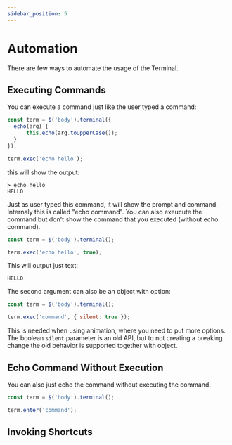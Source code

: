 ```yaml
---
sidebar_position: 5
---
```



# Automation

There are few ways to automate the usage of the Terminal.

## Executing Commands

You can execute a command just like the user typed a command:

```javascript
const term = $('body').terminal({
  echo(arg) {
      this.echo(arg.toUpperCase());
  }
});

term.exec('echo hello');
```

this will show the output:

```
> echo hello
HELLO
```

Just as user typed this command, it will show the prompt and command. Internaly this is
called "echo command". You can also exeucute the command but don't show the command that
you executed (without echo command).

```javascript
const term = $('body').terminal();

term.exec('echo hello', true);
```

This will output just text:

```
HELLO
```

The second argument can also be an object with option:

```javascript
const term = $('body').terminal();

term.exec('command', { silent: true });
```

This is needed when using animation, where you need to put more options. The boolean
`silent` parameter is an old API, but to not creating a breaking change the old behavior
is supported together with object.


## Echo Command Without Execution

You can also just echo the command without executing the command.

```javascript
const term = $('body').terminal();

term.enter('command');
```

## Invoking Shortcuts
